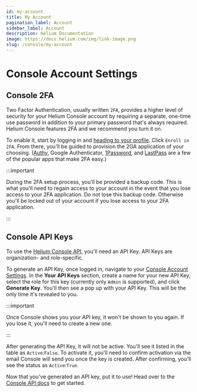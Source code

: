 ```yaml
---
id: my-account
title: My Account
pagination_label: Account
sidebar_label: Account
description: Helium Documentation
image: https://docs.helium.com/img/link-image.png
slug: /console/my-account
---
```


# Console Account Settings

## Console 2FA

Two Factor Authentication, usually written `2FA`, provides a higher level of security for your
Helium Console account by requiring a separate, one-time use password in addition to your primary
password that's always required. Helium Console features 2FA and we recommend you turn it on.

To enable it, start by logging in and [heading to your profile](https://console.helium.com/profile).
Click `Enroll in 2FA`. From there, you'll be guided to provision the 2GA application of your
choosing. ([Authy](https://authy.com/), Google Authenticator, [1Password](https://1password.com/),
and [LastPass](https://www.lastpass.com) are a few of the popular apps that make 2FA easy.)

:::important

During the 2FA setup process, you'll be provided a backup code. This is what you'll need to regain
access to your account in the event that you lose access to your 2FA application. Do not lose this
backup code. Otherwise you'll be locked out of your account if you lose access to your 2FA
application.

:::

## Console API Keys

To use the [Helium Console API](/archive/api/console), you'll need an API Key. API Keys are
organization- and role-specific.

To generate an API Key, once logged in, navigate to your
[Console Account Settings](https://console.helium.com/profile). In the **Your API Keys** section,
create a name for your new API Key, select the role for this key (currently only `Admin` is
supported), and click **Generate Key**. You'll then see a pop up with your API Key. This will be the
only time it's revealed to you.

:::important

Once Console shows you your API key, it won't be shown to you again. If you lose it, you'll need to
create a new one.

:::

After generating the API Key, it will not be active. You'll see it listed in the table as
`Active`:`False`. To activate it, you'll need to confirm activation via the email Console will send
you once the key is created. After confirming, you'll see the status as `Active`:`True`.

Now that you've generated an API key, put it to use! Head over to the
[Console API docs](/archive/api/console) to get started.
